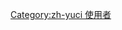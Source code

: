 {{User language-1|zh-yuci|这块用户能拍将两句'''[[:Category:Zh-yuci-1 使用者|假虚虚]]'''地的'''[[:Category:Zh-yuci 使用者|榆次话]]'''来。|榆次话|13|9}}<noinclude>[[Category:zh-yuci 使用者]]</noinclude>
